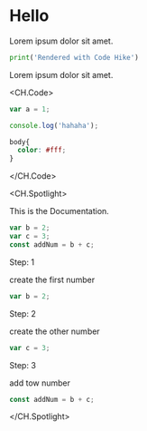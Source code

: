 # Hello

Lorem ipsum dolor sit amet.

``` python hello.py
print('Rendered with Code Hike')

```
Lorem ipsum dolor sit amet.

<CH.Code>

``` javascript text.js
var a = 1;

console.log('hahaha');
```

``` css text.css
body{
  color: #fff;
}
```

</CH.Code>

<CH.Spotlight>

This is the Documentation. 

``` javascript Spotlight.js
var b = 2;
var c = 3;
const addNum = b + c;
```

Step: 1

create the first number

``` javascript Spotlight.js
var b = 2;
```

Step: 2

create the other number

``` javascript Spotlight.js
var c = 3;
```

Step: 3

add tow number

```javascript Spotlight.js
const addNum = b + c;
```

</CH.Spotlight>